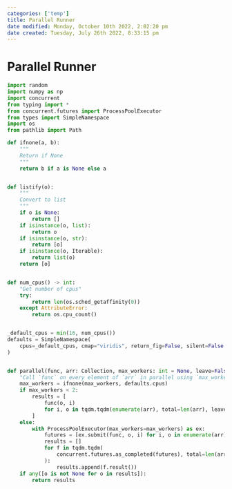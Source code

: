```yaml
---
categories: ['temp']
title: Parallel Runner
date modified: Monday, October 10th 2022, 2:02:20 pm
date created: Tuesday, July 26th 2022, 8:33:15 pm
---
```


# Parallel Runner
```python
import random
import numpy as np
import concurrent
from typing import *
from concurrent.futures import ProcessPoolExecutor
from types import SimpleNamespace
import os
from pathlib import Path

def ifnone(a, b):
    """
    Return if None
    """
    return b if a is None else a


def listify(o):
    """
    Convert to list
    """
    if o is None:
        return []
    if isinstance(o, list):
        return o
    if isinstance(o, str):
        return [o]
    if isinstance(o, Iterable):
        return list(o)
    return [o]


def num_cpus() -> int:
    "Get number of cpus"
    try:
        return len(os.sched_getaffinity(0))
    except AttributeError:
        return os.cpu_count()


_default_cpus = min(16, num_cpus())
defaults = SimpleNamespace(
    cpus=_default_cpus, cmap="viridis", return_fig=False, silent=False
)


def parallel(func, arr: Collection, max_workers: int = None, leave=False):  # %t
    "Call `func` on every element of `arr` in parallel using `max_workers`."
    max_workers = ifnone(max_workers, defaults.cpus)
    if max_workers < 2:
        results = [
            func(o, i)
            for i, o in tqdm.tqdm(enumerate(arr), total=len(arr), leave=leave)
        ]
    else:
        with ProcessPoolExecutor(max_workers=max_workers) as ex:
            futures = [ex.submit(func, o, i) for i, o in enumerate(arr)]
            results = []
            for f in tqdm.tqdm(
                concurrent.futures.as_completed(futures), total=len(arr), leave=leave
            ):
                results.append(f.result())
    if any([o is not None for o in results]):
        return results

```




